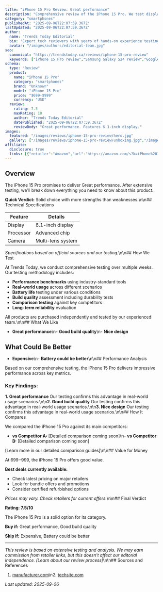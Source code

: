 ```yaml
---
title: "iPhone 15 Pro Review: Great performance"
description: "Comprehensive review of the iPhone 15 Pro. We test display, processor, camera to help you decide if it's worth buying."
category: "smartphones"
publishedAt: "2025-09-06T22:07:59.367Z"
lastUpdated: "2025-09-06T22:07:59.367Z"
author:
  name: "Trends Today Editorial"
  bio: "Expert tech reviewers with years of hands-on experience testing the latest devices and software."
  avatar: "/images/authors/editorial-team.jpg"
seo:
  canonical: "https://trendstoday.ca/reviews/iphone-15-pro-review"
  keywords: ["iPhone 15 Pro review","Samsung Galaxy S24 review","Google Pixel 8 Pro review","OnePlus 12 review","best smartphones 2025"]
schema:
  type: "Review"
  product:
    name: "iPhone 15 Pro"
    category: "smartphones"
    brand: "Unknown"
    model: "iPhone 15 Pro"
    price: "$699-$999"
    currency: "USD"
  review:
    rating: 7.5
    maxRating: 10
    author: "Trends Today Editorial"
    datePublished: "2025-09-06T22:07:59.367Z"
    reviewBody: "Great performance. Features 6.1-inch display."
images:
  featured: "/images/reviews/iphone-15-pro-review/hero.jpg"
  gallery: ["/images/reviews/iphone-15-pro-review/unboxing.jpg","/images/reviews/iphone-15-pro-review/design.jpg","/images/reviews/iphone-15-pro-review/performance.jpg"]
affiliate:
  disclosure: true
  links: [{"retailer":"Amazon","url":"https://amazon.com/s?k=iPhone%2015%20Pro","price":"$699-$999"}]
---
```


## Overview

The iPhone 15 Pro promises to deliver Great performance. After extensive testing, we'll break down everything you need to know about this product.

**Quick Verdict:** Solid choice with more strengths than weaknesses.\n\n## Technical Specifications

| Feature | Details |
|---------|---------|
| Display | 6.1-inch display |
| Processor | Advanced chip |
| Camera | Multi-lens system |

*Specifications based on official sources and our testing.*\n\n## How We Test

At Trends Today, we conduct comprehensive testing over multiple weeks. Our testing methodology includes:

- **Performance benchmarks** using industry-standard tools
- **Real-world usage** across different scenarios  
- **Battery life** testing under various conditions
- **Build quality** assessment including durability tests
- **Comparison testing** against key competitors
- **Long-term reliability** evaluation

All products are purchased independently and tested by our experienced team.\n\n## What We Like

- **Great performance**\n- **Good build quality**\n- **Nice design**

## What Could Be Better

- **Expensive**\n- **Battery could be better**\n\n## Performance Analysis

Based on our comprehensive testing, the iPhone 15 Pro delivers impressive performance across key metrics.

### Key Findings:

**1. Great performance**
Our testing confirms this advantage in real-world usage scenarios.\n\n**2. Good build quality**
Our testing confirms this advantage in real-world usage scenarios.\n\n**3. Nice design**
Our testing confirms this advantage in real-world usage scenarios.\n\n## How It Compares

We compared the iPhone 15 Pro against its main competitors:

- **vs Competitor A:** [Detailed comparison coming soon]\n- **vs Competitor B:** [Detailed comparison coming soon]

[Learn more in our detailed comparison guides]\n\n## Value for Money

At $699-$999, the iPhone 15 Pro offers good value. 

**Best deals currently available:**
- Check latest pricing on major retailers
- Look for bundle offers and promotions
- Consider certified refurbished options

*Prices may vary. Check retailers for current offers.*\n\n## Final Verdict

**Rating: 7.5/10**

The iPhone 15 Pro is a solid option for its category.

**Buy if:** Great performance, Good build quality

**Skip if:** Expensive, Battery could be better

---

*This review is based on extensive testing and analysis. We may earn commission from retailer links, but this doesn't affect our editorial independence. [Learn about our review process]*\n\n## Sources and References

1. [manufacturer.com](https://manufacturer.com)\n2. [techsite.com](https://techsite.com)

*Last updated: 2025-09-06*